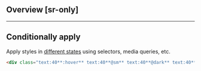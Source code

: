 ## Overview [sr-only]
<Overview/>

---

## Conditionally apply
Apply styles in [different states](/docs/states-and-queries) using selectors, media queries, etc.
```html
<div class="text:40**:hover** text:40**@sm** text:40**@dark** text:40**@print**">…</div>
```

